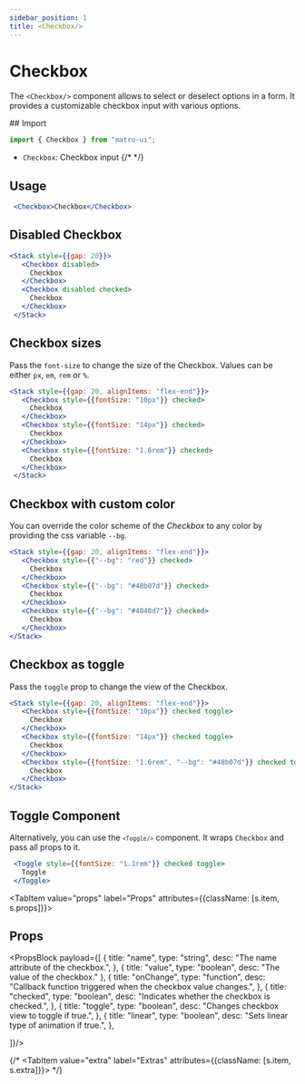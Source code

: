 ```yaml
---
sidebar_position: 1
title: <Checkbox/>
---
```



# Checkbox

The `<Checkbox/>` component allows to select or deselect options in a form. It provides a customizable checkbox input with various options.

<Sources 
  git="https://github.com/matro-ui/matro-ui/tree/main/src/inputs/Checkbox"
  npmjs="https://www.npmjs.com/package/matro-ui" 
  name="checkbox"
/>


<div className={s.tabs}>
<Tabs className={s.parent}>
  <TabItem value="usage" label="Usage" attributes={{className: [s.item, s.usage]}}>
## Import 

```jsx
import { Checkbox } from "matro-ui";
```
- `Checkbox`: Checkbox input
{/*  */}

 ## Usage

 ```jsx live 
  <Checkbox>Checkbox</Checkbox>
```

 ## Disabled Checkbox

 ```jsx live 
 <Stack style={{gap: 20}}>
    <Checkbox disabled>
      Checkbox
    </Checkbox>
    <Checkbox disabled checked>
      Checkbox
    </Checkbox>
  </Stack>
```

 ## Checkbox sizes

 Pass the <code>font-size</code> to change the size of the Checkbox. Values can be either <code>px</code>, <code>em</code>, <code>rem</code> or <code>%</code>.

 ```jsx live 
 <Stack style={{gap: 20, alignItems: "flex-end"}}>
    <Checkbox style={{fontSize: "10px"}} checked>
      Checkbox
    </Checkbox>
    <Checkbox style={{fontSize: "14px"}} checked>
      Checkbox
    </Checkbox>
    <Checkbox style={{fontSize: "1.6rem"}} checked>
      Checkbox
    </Checkbox>
  </Stack>
```

 ## Checkbox with custom color

 You can override the color scheme of the <I>Checkbox</I> to any color by providing the css variable <code>--bg</code>.

 ```jsx live 
 <Stack style={{gap: 20, alignItems: "flex-end"}}>
    <Checkbox style={{"--bg": "red"}} checked>
      Checkbox
    </Checkbox>
    <Checkbox style={{"--bg": "#48b07d"}} checked>
      Checkbox
    </Checkbox>
    <Checkbox style={{"--bg": "#4848d7"}} checked>
      Checkbox
    </Checkbox>
 </Stack>
```

 ## Checkbox as toggle

 Pass the <code>toggle</code> prop to change the view of the Checkbox.

 ```jsx live 
 <Stack style={{gap: 20, alignItems: "flex-end"}}>
    <Checkbox style={{fontSize: "10px"}} checked toggle>
      Checkbox
    </Checkbox>
    <Checkbox style={{fontSize: "14px"}} checked toggle>
      Checkbox
    </Checkbox>
    <Checkbox style={{fontSize: "1.6rem", "--bg": "#48b07d"}} checked toggle>
      Checkbox
    </Checkbox>
 </Stack>
```

 ## Toggle Component

 Alternatively, you can use the <code>`<Toggle/>`</code> component. It wraps <code>Checkbox</code> and pass all props to it.

 ```jsx live 
  <Toggle style={{fontSize: "1.1rem"}} checked toggle>
    Toggle
  </Toggle>
```



  </TabItem>


  <TabItem value="props" label="Props" attributes={{className: [s.item, s.props]}}>
## Props

<PropsBlock payload={[
  {
  title: "name",
  type: "string",
  desc: "The name attribute of the checkbox.",
},
{
  title: "value",
  type: "boolean",
  desc: "The value of the checkbox."
},
{
  title: "onChange",
  type: "function",
  desc: "Callback function triggered when the checkbox value changes.",
},
{
  title: "checked",
  type: "boolean",
  desc: "Indicates whether the checkbox is checked.",
},
{
  title: "toggle",
  type: "boolean",
  desc: "Changes checkbox view to toggle if true.",
},
{
  title: "linear",
  type: "boolean",
  desc: "Sets linear type of animation if true.",
},

]}/>

  </TabItem>



  {/* <TabItem value="extra" label="Extras" attributes={{className: [s.item, s.extra]}}>
  </TabItem> */}



</Tabs>
</div>
